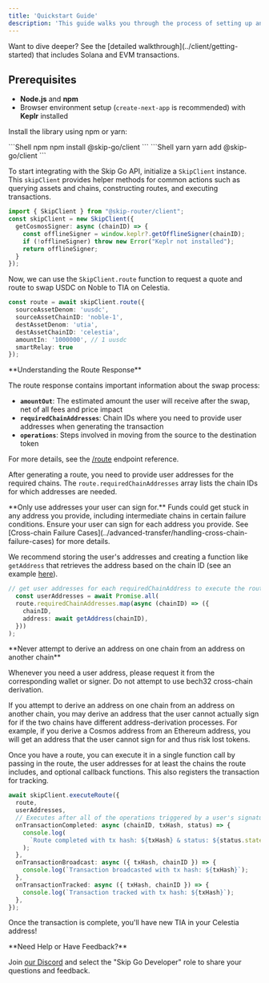 ```yaml
---
title: 'Quickstart Guide'
description: 'This guide walks you through the process of setting up and using the Skip Go Client to perform a cross-chain from USDC on Noble to TIA on Celestia.'
---
```


<Info>
  Want to dive deeper? See the [detailed walkthrough](../client/getting-started) that includes Solana and EVM transactions.
</Info>

## Prerequisites

- **Node.js** and **npm** 
- Browser environment setup (`create-next-app` is recommended) with **Keplr** installed


<Steps>
<Step title="Install Library">

Install the library using npm or yarn:

<CodeGroup>
```Shell npm
npm install @skip-go/client
```
```Shell yarn
yarn add @skip-go/client
```
</CodeGroup>


</Step> <Step title="Initialize Client">

To start integrating with the Skip Go API, initialize a `SkipClient` instance. This `skipClient` provides helper methods for common actions such as querying assets and chains, constructing routes, and executing transactions.



```ts
import { SkipClient } from "@skip-router/client";
const skipClient = new SkipClient({
  getCosmosSigner: async (chainID) => {
    const offlineSigner = window.keplr?.getOfflineSigner(chainID);
    if (!offlineSigner) throw new Error("Keplr not installed");
    return offlineSigner;
  }
});
```
</Step>

<Step title="Get a Route">

Now, we can use the `SkipClient.route` function to request a quote and route to swap USDC on Noble to TIA on Celestia.

```ts
const route = await skipClient.route({
  sourceAssetDenom: 'uusdc',
  sourceAssetChainID: 'noble-1',
  destAssetDenom: 'utia',
  destAssetChainID: 'celestia',
  amountIn: '1000000', // 1 uusdc
  smartRelay: true
});
```

<Info>
 **Understanding the Route Response**

The route response contains important information about the swap process:

- **`amountOut`**: The estimated amount the user will receive after the swap, net of all fees and price impact
- **`requiredChainAddresses`**: Chain IDs where you need to provide user addresses when generating the transaction
- **`operations`**: Steps involved in moving from the source to the destination token

For more details, see the [/route](/api-reference/prod/fungible/post-v2fungibleroute) endpoint reference.

</Info>

</Step> <Step title="Get Required Addresses">

After generating a route, you need to provide user addresses for the required chains. The `route.requiredChainAddresses` array lists the chain IDs for which addresses are needed.

 <Warning>
 **Only use addresses your user can sign for.**
 Funds could get stuck in any address you provide, including intermediate chains in certain failure conditions. Ensure your user can sign for each address you provide. 
See [Cross-chain Failure Cases](../advanced-transfer/handling-cross-chain-failure-cases) for more details.
</Warning>

We recommend storing the user's addresses and creating a function like `getAddress` that retrieves the address based on the chain ID (see an example [here](https://github.com/skip-mev/skip-go-example/blob/c55d9208bb46fbf1a4934000e7ec4196d8ccdca4/pages/index.tsx#L99)). 

```ts
// get user addresses for each requiredChainAddress to execute the route
  const userAddresses = await Promise.all(
  route.requiredChainAddresses.map(async (chainID) => ({
    chainID,
    address: await getAddress(chainID),
  }))
);
```

<Warning>
 **Never attempt to derive an address on one chain from an address on another chain**

Whenever you need a user address, please request it from the corresponding wallet or signer. Do not attempt to use bech32 cross-chain derivation.

If you attempt to derive an address on one chain from an address on another chain, you may derive an address that the user cannot actually sign for if the two chains have different address-derivation processes. For example, if you derive a Cosmos address from an Ethereum address, you will get an address that the user cannot sign for and thus risk lost tokens.

</Warning>

</Step> <Step title="Execute the Route">

Once you have a route, you can execute it in a single function call by passing in the route, the user addresses for at least the chains the route includes, and optional callback functions. This also registers the transaction for tracking.

```ts
await skipClient.executeRoute({
  route,
  userAddresses,
  // Executes after all of the operations triggered by a user's signature complete.
  onTransactionCompleted: async (chainID, txHash, status) => {
    console.log(
      `Route completed with tx hash: ${txHash} & status: ${status.state}`
    );
  },
  onTransactionBroadcast: async ({ txHash, chainID }) => {
    console.log(`Transaction broadcasted with tx hash: ${txHash}`);
  },
  onTransactionTracked: async ({ txHash, chainID }) => {
    console.log(`Transaction tracked with tx hash: ${txHash}`);
  },
});
```

Once the transaction is complete, you'll have new TIA in your Celestia address!

<Info>
**Need Help or Have Feedback?**

Join [our Discord](https://skip.build/discord) and select the "Skip Go Developer" role to share your questions and feedback.

</Info>

</Step> </Steps>